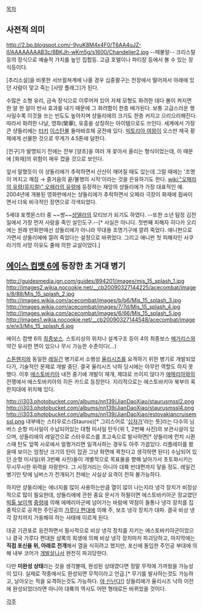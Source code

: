 [[목차]]
== 사전적 의미 ==

http://2.bp.blogspot.com/-9yuK8M4x4F0/T6AA4uJZ-lI/AAAAAAAAB3c/8BKJh-wKm5g/s1600/Chandelier2.jpg
--떼불알--
크리스탈 등의 장식으로 예술적 가치를 높인 집합등. 고급 호텔이나 파티장 등에서 볼 수 있는 장식등이다. 

[추리소설]을 비롯한 서브컬쳐계에 나올 경우 십중팔구는 천장에서 떨어져서 아래에 있던 사람이 맞고 죽는 [사망 플래그]가 된다. 

수많은 소형 유리, 금속 장식으로 이루어져 있어 자체 모형도 화려한 데다 불이 켜지면 한 알 한 알이 반사 효과를 내기 때문에 그 화려함이 한층 배가된다. 보통 고급스러운 행사일수록 이것을 쓰는 빈도도 높아지며 샹들리에의 크기도 한층 커지고 으리으리해진다. 따라서 화려한 나날, 영화(榮華), 유흥을 상징하는 아이템으로도 쓰인다. 세계에서 가장 큰 샹들리에는 [[터키]] [[이스탄불]] 돌마바흐체 궁전에 있다. [[빅토리아 여왕]]이 오스만 제국 황제에게 선물한 것으로 무게가 4.5톤에 달한다.

[전구]가 발명되기 전에는 전부 [양초]을 여러 개 꽂아서 올리는 형식이었는데, 이 때문에 [화재]의 위험이 매우 컸을 것으로 보인다. 

앞서 말했듯이 이 샹들리에가 추락하면서 산산이 깨어질 때도 있는데 그럴 때에는 '조명이 꺼지고 깨짐 → 즐거움의 끝/불행의 시작'이라는 것을 은유하기도 한다. [[wiki:"오페라의 유령(뮤지컬)" 오페라의 유령]]에 등장하는 재앙의 샹들리에가 가장 대표적인 예. 2004년에 개봉된 영화판에서는 샹들리에가 추락하면서 오페라 극장이 화재에 흽싸이면서 더욱 비극적인 장면으로 각색되었다.

5세대 포켓몬스터 중 ~~썅~~[[샹델라]]의 모티브가 되기도 하였다. --또한 소년 탐정 김전일에서 가장 먼저 사람을 죽인 살인도구.--[* 사실은 아니다. 첫번째 피해자 히다카 오리에는 원래 만화판에선 샹들리에가 아니라 무대용 조명기구에 깔려 죽었다. 애니판으로 가면서 샹들리에에 깔려 죽었다는 설정으로 바뀌었다. 그리고 애니판 첫 피해자인 사쿠라기의 사망 이유도 줄에 의한 교살이었다.]

== [[에이스 컴뱃 6]]에 등장한 초 거대 병기 ==

http://guidesmedia.ign.com/guides/894201/images/mis_15_splash_1.jpg
http://images2.wikia.nocookie.net/__cb20090327144225/acecombat/images/8/88/Mis_15_splash_2.jpg
http://images.wikia.com/acecombat/images/b/b6/Mis_15_splash_3.jpg
http://images.wikia.com/acecombat/images/7/7d/Mis_15_splash_4.jpg
http://images.wikia.com/acecombat/images/6/66/Mis_15_splash_5.jpg
http://images1.wikia.nocookie.net/__cb20090327144548/acecombat/images/e/e3/Mis_15_splash_6.jpg

에이스 컴뱃 6의 [[최종보스]]. 스토리상의 위치나 설계구조 등이 4의 최종보스 [[메가리스]]와 약간 유사한 면이 있으나 무시 가능한 수준이다(...)

[[스톤헨지]]와 동일한 [[레일건]] 병기로서 소행성 [[율리시즈]]를 요격하기 위한 병기로 개발되었다가, 기술적인 문제로 개발 중단. 결국 율리시즈 낙하 당시에는 아무런 역할도 하지 못했다. 이후 [[에스토바키아]] 내전 중기에 개발이 재개, 제대로 쓰이지 않다가 [[에메리아]]와의 전쟁에서 에스토바키아의 히든 카드로 등장한다. 지리적으로는 에스토바키아 북부의 혹한지대에 위치해 있다.

http://i303.photobucket.com/albums/nn139/JianDaoXiao/staurusmssl2.png
http://i303.photobucket.com/albums/nn139/JianDaoXiao/staurusmssl4.png
http://i303.photobucket.com/albums/nn139/JianDaoXiao/estovakiancruisemssl.png
내부에는 스타우로스(Stauros)[* 그리스어로 '[[십자가]]'라는 뜻]라는 다수의 님버스 순항 미사일이 수납되어있는 대형 미사일 탄두(위 1, 2번째 사진)의 보관시설이 있으며, 샹들리에의 레일건으로 스타우로스를 초고속으로 발사하면[* 샹들리에 런치 시퀀스때 탄도 앞쪽 사로에서 얼쩡거리면 일격사하는 경우도 아주 가끔있다. 리플레이를 봤을때 보이는 엄청난 크기의 탄이 압권 그냥 화면에 꽉찬다고 생각하면 된다] 수납되어 있던 순항 미사일(위 3번째 사진)들이 개별적으로 목표물을 향해 날아가서 초토화시키는 무시무시한 위력을 자랑한다. 그 사정거리는 아니아 대륙 반대편까지 닿을 정도. 레일건 병기인 탓에 님버스가 전개되기 전에는 사실상 요격이 전혀 불가능하다.

하지만 샹들리에는 에너지를 많이 사용하는만큼 열이 많이 나는지라 냉각 장치가 비정상적으로 많이 필요한데, 샹들리에에 관한 중요 문서가 하필이면 에스토바키아군 장교였던 [[빅톨 보이첵]] [[중령]]에 의해 에메리아군에 넘어가는 바람에 약점이 들통나 냉각 장치를 집중적으로 공격한 주인공의 [[가루다 편대]]에 의해 주, 보조 냉각 장치가 대파. 결국 비상 냉각 장치까지 가동해야 하는 사태에 이르게 된다. 

대공 기관포로 응전하면서 필사적으로 비상 냉각 장치를 지키는 에스토바키아군이었으나 결국 가루다 편대원 샴록의 희생에 의해 비상 냉각 장치마저 파괴당하고, 마지막에는 '''직접 포신을 위, 아래로 전개'''해서 열을 식히려고 했지만, 포신에 돌입한 주인공 부대에 의해 내부 코어가 [[개발살]]나서 완전히 파괴당한다.

다만 '''미완성 상태'''라는 것을 생각볼때, 완성된 상태였다면 정말 무적에 가까웠을 가능성이 있다. 실제로 작중에서도 완성되면 무적이라고 언급.[* 무기를 발사하는것도 가능하고, 날아오는 적을 요격하는것도 가능하다. [[야 신난다!]]] 샹들리에가 율리시즈 낙하 이전에 완성되었더라면 아니아 대륙의 역사도 어떤 형태로든 바뀌었을 것이다.

[[각주]]
